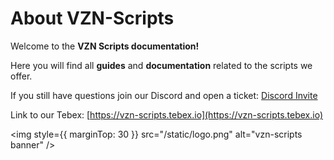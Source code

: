 # About VZN-Scripts

Welcome to the **VZN Scripts documentation!**

Here you will find all **guides** and **documentation** related to the scripts we offer.

If you still have questions join our Discord and open a ticket: [Discord Invite](https://discord.gg/wqzrVM3QYk)

Link to our Tebex: [https://vzn-scripts.tebex.io](https://vzn-scripts.tebex.io)

<img style={{ marginTop: 30 }} src="/static/logo.png" alt="vzn-scripts banner" />
